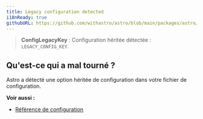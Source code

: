```yaml
---
title: Legacy configuration detected
i18nReady: true
githubURL: https://github.com/withastro/astro/blob/main/packages/astro/src/core/errors/errors-data.ts
---
```


> **ConfigLegacyKey** : Configuration héritée détectée : `LEGACY_CONFIG_KEY`.

## Qu'est-ce qui a mal tourné ?

Astro a détecté une option héritée de configuration dans votre fichier de configuration.

**Voir aussi :**

- [Référence de configuration](/en/reference/configuration-reference/#top-level-options)
